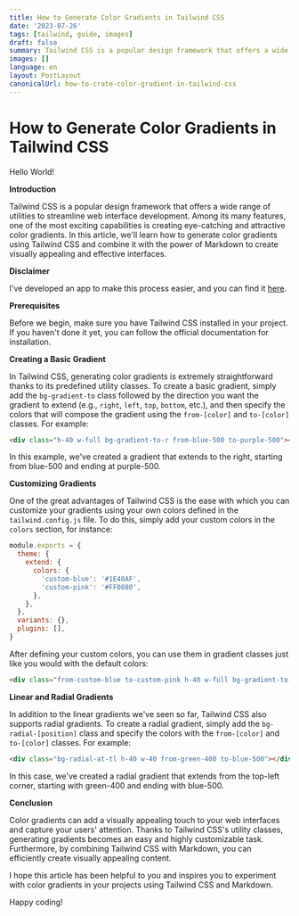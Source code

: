 ```yaml
---
title: How to Generate Color Gradients in Tailwind CSS
date: '2023-07-26'
tags: [tailwind, guide, images]
draft: false
summary: Tailwind CSS is a popular design framework that offers a wide range of utilities to streamline web interface development. Among its many features, one of the most exciting capabilities is creating eye-catching and attractive color gradients. In this article, we'll learn how to generate color gradients using Tailwind CSS and combine it with the power of Markdown to create visually appealing and effective interfaces.
images: []
language: en
layout: PostLayout
canonicalUrl: how-to-crate-color-gradient-in-tailwind-css
---
```


# How to Generate Color Gradients in Tailwind CSS

<div className="flex items-center justify-center rounded-lg bg-gradient-to-r from-red-500 to-orange-500 py-10 text-4xl font-bold">
  Hello World!
</div>

**Introduction**

Tailwind CSS is a popular design framework that offers a wide range of utilities to streamline web interface development. Among its many features, one of the most exciting capabilities is creating eye-catching and attractive color gradients. In this article, we'll learn how to generate color gradients using Tailwind CSS and combine it with the power of Markdown to create visually appealing and effective interfaces.

**Disclaimer**

I've developed an app to make this process easier, and you can find it [here](https://tailverse.tech/tailwind-gradient-generator).

**Prerequisites**

Before we begin, make sure you have Tailwind CSS installed in your project. If you haven't done it yet, you can follow the official documentation for installation.

**Creating a Basic Gradient**

In Tailwind CSS, generating color gradients is extremely straightforward thanks to its predefined utility classes. To create a basic gradient, simply add the `bg-gradient-to` class followed by the direction you want the gradient to extend (e.g., `right`, `left`, `top`, `bottom`, etc.), and then specify the colors that will compose the gradient using the `from-[color]` and `to-[color]` classes. For example:

```html
<div class="h-40 w-full bg-gradient-to-r from-blue-500 to-purple-500"></div>
```

In this example, we've created a gradient that extends to the right, starting from blue-500 and ending at purple-500.

**Customizing Gradients**

One of the great advantages of Tailwind CSS is the ease with which you can customize your gradients using your own colors defined in the `tailwind.config.js` file. To do this, simply add your custom colors in the `colors` section, for instance:

```js
module.exports = {
  theme: {
    extend: {
      colors: {
        'custom-blue': '#1E40AF',
        'custom-pink': '#FF0080',
      },
    },
  },
  variants: {},
  plugins: [],
}
```

After defining your custom colors, you can use them in gradient classes just like you would with the default colors:

```html
<div class="from-custom-blue to-custom-pink h-40 w-full bg-gradient-to-r"></div>
```

**Linear and Radial Gradients**

In addition to the linear gradients we've seen so far, Tailwind CSS also supports radial gradients. To create a radial gradient, simply add the `bg-radial-[position]` class and specify the colors with the `from-[color]` and `to-[color]` classes. For example:

```html
<div class="bg-radial-at-tl h-40 w-40 from-green-400 to-blue-500"></div>
```

In this case, we've created a radial gradient that extends from the top-left corner, starting with green-400 and ending with blue-500.

**Conclusion**

Color gradients can add a visually appealing touch to your web interfaces and capture your users' attention. Thanks to Tailwind CSS's utility classes, generating gradients becomes an easy and highly customizable task. Furthermore, by combining Tailwind CSS with Markdown, you can efficiently create visually appealing content.

I hope this article has been helpful to you and inspires you to experiment with color gradients in your projects using Tailwind CSS and Markdown.

Happy coding!
